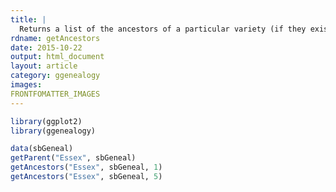 ```yaml
---
title: |
  Returns a list of the ancestors of a particular variety (if they exist)
rdname: getAncestors
date: 2015-10-22
output: html_document
layout: article
category: ggenealogy
images:
FRONTFOMATTER_IMAGES
---
```


```r
library(ggplot2)
library(ggenealogy)
```

```r

data(sbGeneal)
getParent("Essex", sbGeneal)
getAncestors("Essex", sbGeneal, 1)
getAncestors("Essex", sbGeneal, 5)



```